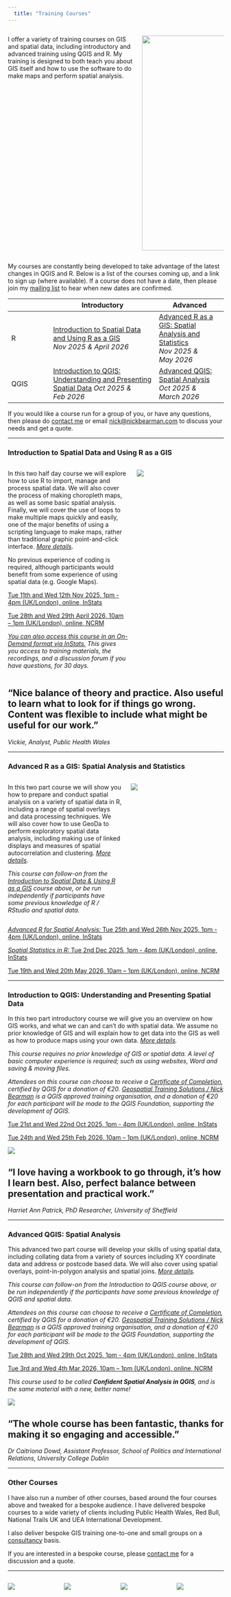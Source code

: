 ```yaml
---
  title: "Training Courses"
---
```


::: columns
:::: {.column width="55%"}

I offer a variety of training courses on GIS and spatial data, including introductory and advanced training using QGIS and R. My training is designed to both teach you about GIS itself and how to use the software to do make maps and perform spatial analysis.

::::
:::: {.column width="35%"}

![](images/2019-06-13 12.26.53-students-at-desk.jpg){width=500}

::::
:::

My courses are constantly being developed to take advantage of the latest changes in QGIS and R. Below is a list of the courses coming up, and a link to sign up (where available). If a course does not have a date, then please join my [mailing list](mailing-list.html) to hear when new dates are confirmed.

|              | Introductory         | Advanced                               |
|--------------|-----------------------------------|-----------------------|
| R | [Introduction to Spatial Data and Using R as a GIS](#introduction-to-spatial-data-using-r-as-a-gis) *Nov 2025 & April 2026*   | [Advanced R as a GIS: Spatial Analysis and Statistics](#advanced-R-as-a-gis:-spatial-analysis-and-statistics)  *Nov 2025 & May 2026* | [Advanced R as a GIS: Spatial Analysis and Statistics](#advanced-R-as-a-gis:-spatial-analysis-and-statistics)  
| QGIS     |  [Introduction to QGIS: Understanding and Presenting Spatial Data]  *Oct 2025 & Feb 2026*            | [Advanced QGIS: Spatial Analysis](#advanced-qgis-spatial-analysis) *Oct 2025 & March 2026*    |

If you would like a course run for a group of you, or have any questions, then please do [contact me](index.html) or email [nick\@nickbearman.com](mailto:nick\@nickbearman.com) to discuss your needs and get a quote.


----

### Introduction to Spatial Data and Using R as a GIS {#introduction-to-spatial-data-using-r-as-a-gis}

::: columns
:::: {.column width="58%"}

In this two half day course we will explore how to use R to import, manage and process spatial data. We will also cover the process of making choropleth maps, as well as some basic spatial analysis. Finally, we will cover the use of loops to make multiple maps quickly and easily, one of the major benefits of using a scripting language to make maps, rather than traditional graphic point-and-click interface. *[More details](files/intro-to-r-promo.pdf)*.

No previous experience of coding is required, although participants would benefit from some experience of using spatial data (e.g. Google Maps).

[Tue 11th and Wed 12th Nov 2025, 1pm - 4pm (UK/London), online, InStats](https://instats.org/seminar/introduction-to-spatial-data-and-r-as-a-1)

[Tue 28th and Wed 29th April 2026, 10am – 1pm (UK/London), online, NCRM](https://www.ncrm.ac.uk/training/show.php?article=14372) 

<!-- [No dates scheduled, join my mailing list to hear when new dates are confirmed.](mailing-list.html) -->

*[You can also access this course in an On-Demand format via InStats. ](https://instats.org/seminar/introduction-to-spatial-data-and-r-as-a-2) This gives you access to training materials, the recordings, and a discussion forum if you have questions, for 30 days.*

<!-- *I run this course regularly, so if you would like to attend a live, version please [join my mailing list to hear when new dates are confirmed.](mailing-list.html)* -->
::::
:::: {.column width="42%"}

![](images/r-map-output.png)
::::
:::

:::{.callout-tip}
## "Nice balance of theory and practice. Also useful to learn what to look for if things go wrong. Content was flexible to include what might be useful for our work."
*Vickie, Analyst, Public Health Wales*

:::

----

### Advanced R as a GIS: Spatial Analysis and Statistics {#advanced-R-as-a-gis:-spatial-analysis-and-statistics}

::: columns
:::: {.column width="55%"}

In this two part course we will show you how to prepare and conduct spatial analysis on a variety of spatial data in R, including a range of spatial overlays and data processing techniques. We will also cover how to use GeoDa to perform exploratory spatial data analysis, including making use of linked displays and measures of spatial autocorrelation and clustering. *[More details](files/advanced-r-promo.pdf)*.

*This course can follow-on from the [Introduction to Spatial Data & Using R as a GIS](#introduction-to-spatial-data-using-r-as-a-gis) course above, or be run independently if participants have some previous knowledge of R / RStudio and spatial data.*

<!-- *This course used to be called **Confident Spatial Analysis and Statistics in R & GeoDa**, and is the same material with a new, better, less wordy name!* -->

::::
:::: {.column width="45%"}

![](images\spatial-overlay.png)

::::
:::

[*Advanced R for Spatial Analysis:* Tue 25th and Wed 26th Nov 2025, 1pm - 4pm (UK/London), online, InStats](https://instats.org/seminar/advanced-r-for-spatial-analysis)

[*Spatial Statistics in R:* Tue 2nd Dec 2025, 1pm - 4pm (UK/London), online, InStats](https://instats.org/seminar/spatial-statistics-in-r)

[Tue 19th and Wed 20th May 2026, 10am – 1pm (UK/London), online, NCRM](https://www.ncrm.ac.uk/training/show.php?article=14377)

<!-- [No dates scheduled, join my mailing list to hear when new dates are confirmed.](mailing-list.html) -->

----

### Introduction to QGIS: Understanding and Presenting Spatial Data

In this two part introductory course we will give you an overview on how GIS works, and what we can and can’t do with spatial data. We assume no prior knowledge of GIS and will explain how to get data into the GIS as well as how to produce maps using your own data. *[More details](files/intro-to-qgis-promo.pdf).*

*This course requires no prior knowledge of GIS or spatial data. A level of basic computer experience is required; such as using websites, Word and saving & moving files.*

*Attendees on this course can choose to receive a [Certificate of Completion](https://www.qgis.org/community/certification/), certified by QGIS for a donation of €20. [Geospatial Training Solutions / Nick Bearman](https://changelog.qgis.org/en/qgis/certifyingorganisation/geospatial-training-solutions/) is a QGIS approved training organisation, and a donation of €20 for each participant will be made to the QGIS Foundation, supporting the development of QGIS.*

[Tue 21st and Wed 22nd Oct 2025, 1pm - 4pm (UK/London), online, InStats](https://instats.org/seminar/introduction-to-qgis-and-spatial-data)

[Tue 24th and Wed 25th Feb 2026, 10am – 1pm (UK/London), online, NCRM](https://www.ncrm.ac.uk/training/show.php?article=14368)

<!-- [No dates scheduled, join my mailing list to hear when new dates are confirmed.](mailing-list.html) -->

![](images/qgis-screenshot.png)

:::{.callout-tip}
## "I love having a workbook to go through, it's how I learn best. Also, perfect balance between presentation and practical work."
*Harriet Ann Patrick, PhD Researcher, University of Sheffield*

:::

----

### Advanced QGIS: Spatial Analysis

This advanced two part course will develop your skills of using spatial data, including collating data from a variety of sources including XY coordinate data and address or postcode based data. We will also cover using spatial overlays, point-in-polygon analysis and spatial joins. *[More details](files/confident-spatial-analysis-promo.pdf).*

*This course can follow-on from the Introduction to QGIS course above, or be run independently if the participants have some previous knowledge of QGIS and spatial data.*

*Attendees on this course can choose to receive a [Certificate of Completion](https://www.qgis.org/community/certification/), certified by QGIS for a donation of €20. [Geospatial Training Solutions / Nick Bearman](https://changelog.qgis.org/en/qgis/certifyingorganisation/geospatial-training-solutions/) is a QGIS approved training organisation, and a donation of €20 for each participant will be made to the QGIS Foundation, supporting the development of QGIS.*

[Tue 28th and Wed 29th Oct 2025, 1pm - 4pm (UK/London), online, InStats](https://instats.org/seminar/advanced-qgis-spatial-analysis)

[Tue 3rd and Wed 4th Mar 2026, 10am – 1pm (UK/London), online, NCRM](https://www.ncrm.ac.uk/training/show.php?article=14369)

<!-- [No dates scheduled, join my mailing list to hear when new dates are confirmed.](mailing-list.html) -->

*This course used to be called **Confident Spatial Analysis in QGIS**, and is the same material with a new, better name!*


![](images/pip-spatial-overlays.png)

:::{.callout-tip}
## "The whole course has been fantastic, thanks for making it so engaging and accessible."
*Dr Caitriona Dowd, Assistant Professor, School of Politics and International Relations, University College Dublin*

:::

----

<!--

### Essex Summer School

#### Introduction to GIS, Geospatial Data and Spatial Analysis

In this week long (17.5 hours) course at the Essex Summer School, you will gain an in-depth knowledge of spatial data, and how it can be used in a variety of social science applications. You will learn how spatial data is structured, how and where it can be used and how and where it cannot be used. By the end of the course you will be able to apply the skills you have learnt in your own area of study, and there will be time during the course provided to start this with me available to help.

*This course is a combination of the four courses listed above, plus some additional material.*

[No dates for 2025 yet, but check out 2024 for more details](https://essexsummerschool.com/summer-school-facts/courses/ess-2024-course-list/1p-introduction-to-gis-geospatial-data-and-spatial-analysis/)

----

-->

### Other Courses

I have also run a number of other courses, based around the four courses above and tweaked for a bespoke audience. I have delivered bespoke courses to a wide variety of clients including Public Health Wales, Red Bull, National Trails UK and UEA International Development. 

I also deliver bespoke GIS training one-to-one and small groups on a [consultancy](consultancy.html) basis. 

If you are interested in a bespoke course, please [contact me](index.html) for a discussion and a quote.

----

::: columns
:::: {.column width="25%"}

![](images/Red-Bull-logo - Copy.jpg)
::::
:::: {.column width="25%"}
![](images/NTUK_Primary Logo_Black.png)
::::
:::: {.column width="25%"}
![](images/uea.png)
::::
:::: {.column width="25%"}
![](images/public-health-wales.png)
::::
:::

